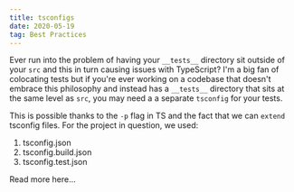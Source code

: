 ```yaml
---
title: tsconfigs
date: 2020-05-19
tag: Best Practices
---
```



Ever run into the problem of having your `__tests__` directory sit outside of your `src` and this in turn causing issues with TypeScript?
I'm a big fan of colocating tests but if you're ever working on a codebase that doesn't embrace this philosophy and instead has a `__tests__` directory that sits
at the same level as `src`, you may need a a separate `tsconfig` for your tests.

This is possible thanks to the `-p` flag in TS and the fact that we can `extend` tsconfig files. For the project in question,
we used:

1. tsconfig.json
2. tsconfig.build.json
3. tsconfig.test.json

<MDXTextLink src="https://www.typescriptlang.org/docs/handbook/tsconfig-json.html">
  Read more here...
</MDXTextLink>
